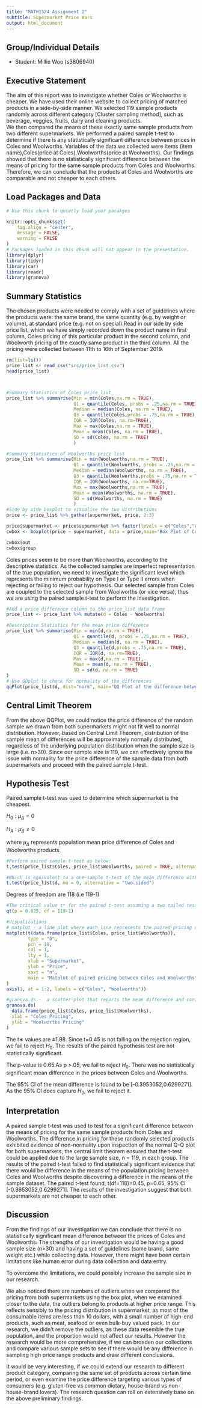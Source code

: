```yaml
---
title: "MATH1324 Assignment 2"
subtitle: Supermarket Price Wars
output: html_document
---
```


## Group/Individual Details

* Student: Millie Woo (s3806940)

## Executive Statement

The aim of this report was to investigate whether Coles or Woolworths is cheaper.
We have used their online website to collect pricing of matched products in a side-by-side manner.  We selected 119 sample products randomly across different category [Cluster sampling method], such as beverage, veggies, fruits, dairy and cleaning products.  
We then compared the means of these exactly same sample products from two different supermarkets.
We performed a paired sample t-test to determine if there is any statistically significant difference between prices in Coles and Woolworths.
Variables of the data we collected were Items (item name),Coles(price at Coles),Woolworths(price at Woolworths).  Our findings showed that there is no statistically significant difference between the means of pricing for the same sample products from Coles and Woolworths. Therefore, we can conclude that the products at Coles and Woolworths are comparable and not cheaper to each others.


## Load Packages and Data

```r
# Use this chunk to quietly load your pacakges

knitr::opts_chunk$set(
	fig.align = "center",
	message = FALSE,
	warning = FALSE
)
# Packages loaded in this chunk will not appear in the presentation. 
library(dplyr)
library(tidyr)
library(car)
library(readr)
library(granova)
```

## Summary Statistics
The chosen products were needed to comply with a set of guidelines where the products were: the same brand, the same quantity (e.g. by weight or volume), at standard price (e.g. not on special).Read in our side by side price list, which we have simply recorded down the product name in first column, Coles pricing of this particular product in the second column, and Woolworth pricing of the exactly same product in the third column. All the pricing were collected between 11th to 16th of September 2019.

```r
rm(list=ls())
price_list <- read_csv("src/price_list.csv") 
head(price_list)



#Summary Statistics of Coles price list
price_list %>% summarise(Min = min(Coles,na.rm = TRUE), 
                         Q1 = quantile(Coles, probs = .25,na.rm = TRUE), 
                         Median = median(Coles, na.rm = TRUE), 
                         Q3 = quantile(Coles,probs = .75,na.rm = TRUE), 
                         IQR = IQR(Coles, na.rm=TRUE),
                         Max = max(Coles,na.rm = TRUE), 
                         Mean = mean(Coles, na.rm = TRUE), 
                         SD = sd(Coles, na.rm = TRUE)
                         )

#Summary Statistics of Woolworths price list
price_list %>% summarise(Min = min(Woolworths,na.rm = TRUE), 
                         Q1 = quantile(Woolworths, probs = .25,na.rm = TRUE), 
                         Median = median(Woolworths, na.rm = TRUE), 
                         Q3 = quantile(Woolworths,probs = .75,na.rm = TRUE), 
                         IQR = IQR(Woolworths, na.rm=TRUE),
                         Max = max(Woolworths,na.rm = TRUE), 
                         Mean = mean(Woolworths, na.rm = TRUE), 
                         SD = sd(Woolworths, na.rm = TRUE) 
                         )
#Side by side boxplot to visualise the two distributions
price <- price_list %>% gather(supermarket, price, 2:3)

price$supermarket <- price$supermarket %>% factor(levels = c("Coles","Woolworths"))
cwbox <- boxplot(price ~ supermarket, data = price,main="Box Plot of Coles vs Woolworths Pricing")

cwbox$out
cwbox$group

```

Coles prices seem to be more than Woolworths, according to the descriptive statistics. As the collected samples are imperfect representation of the true population, we need to investigate the significant level which represents the minimum probability on Type I or Type II errors when rejecting or failing to reject our hypothesis.  Our selected sample from Coles are coupled to the selected sample from Woolworths (or vice versa), thus we are using the paired sample t-test to perform the investigation.
```r

#Add a price difference column to the price_list data frame
price_list <- price_list %>% mutate(d = Coles - Woolworths)

#Descriptive Statistics for the mean price difference
price_list %>% summarise(Min = min(d,na.rm = TRUE), 
                         Q1 = quantile(d, probs = .25,na.rm = TRUE), 
                         Median = median(d, na.rm = TRUE), 
                         Q3 = quantile(d,probs = .75,na.rm = TRUE), 
                         IQR = IQR(d, na.rm=TRUE),
                         Max = max(d,na.rm = TRUE), 
                         Mean = mean(d, na.rm = TRUE), 
                         SD = sd(d, na.rm = TRUE) 
)
# Use QQplot to check for normality of the differences
qqPlot(price_list$d, dist="norm", main="QQ Plot of the difference between Coles and Woolworths Pricing")


```
## Central Limit Theorem

From the above QQPlot, we could notice the price difference of the random sample we drawn from both supermarkets might not fit well to normal distribution.  However, based on Central Limit Theorem, distribution of the sample mean of differences will be approximately normally distributed, regardless of the underlying population distribution when the sample size is large (i.e. n>30). Since our sample size is 119, we can effectively ignore the issue with normality for the price difference of the sample data from both supermarkets and proceed with the paired sample t-test.

## Hypothesis Test

Paired sample t-test was used to determine which supermarket is the cheapest. 

$H_0: \mu_\Delta=0$

$H_A: \mu_\Delta\neq0$

where $\mu_\Delta$ represents population mean price difference of Coles and Woolworths products



```r

#Perform paired sample t-test as below:
t.test(price_list$Coles, price_list$Woolworths, paired = TRUE, alternative = "two.sided" )

#Which is equivalent to a one-sample t-test of the mean difference with mu = 0.
t.test(price_list$d, mu = 0, alternative = "two.sided")

```
Degrees of freedom are 118 (i.e 119-1)

```r
#The critical value t* for the paired t-test assuming a two tailed test with alpha=0.05
qt(p = 0.025, df = 119-1)

#Visualizations
# matplot - a line plot where each line represents the paired pricing of the same selected product.
matplot(t(data.frame(price_list$Coles, price_list$Woolworths)),
        type = "b",
        pch = 19,
        col = 1,
        lty = 1,
        xlab = "Supermarket",
        ylab = "Price",
        xaxt = "n",
        main = "Matplot of paired pricing between Coles and Woolworths"
)
axis(1, at = 1:2, labels = c("Coles", "Woolworths"))

#granova.ds -  a scatter plot that reports the mean difference and confidence intervals from the paired samples t-test, and also the correlation between pricing from coles and woolworths.
granova.ds(
  data.frame(price_list$Coles, price_list$Woolworths),
  xlab = "Coles Pricing",
  ylab = "Woolworths Pricing"
)


```
The t∗ values are ±1.98. Since t=0.45 is not falling on the rejection region, we fail to reject $H_0$. The results of the paired hypothesis test are not statistically significant.

The p-value is 0.65.As p >.05, we fail to reject $H_0$. There was no statistically significant mean difference in the prices between Coles and Woolworths.

The 95% CI of the mean difference is found to be [-0.3953052,0.6299271]. As the 95% CI does capture $H_0$, we fail to reject it.



## Interpretation

A paired sample t-test was used to test for a significant difference between the means of pricing for the same sample products from Coles and Woolworths.  The difference in pricing for these randomly selected products exhibited evidence of non-normality upon inspection of the normal Q-Q plot for both supermarkets, the central limit theorem ensured that the t-test could be applied due to the large sample size, n = 119, in each group.  The results of the paired t-test failed to find statistically significant evidence that there would be difference in the means of the population pricing between Coles and Woolworths despite discovering a difference in the means of the sample dataset. The paired t-test found, t(df=118)=0.45, p=0.65, 95% CI  [-0.3953052,0.6299271]. The results of the investigation suggest that both supermarkets are not cheaper to each other.



## Discussion 

From the findings of our investigation we can conclude that there is no statistically significant mean difference between the prices of Coles and Woolworths. The strengths of our investigation would be having a good sample size (n>30) and having a set of guidelines (same brand, same weight etc.) while collecting data. However, there might have been certain limitations like human error during data collection and data entry.

To overcome the limitations, we could possibly increase the sample size in our research. 

We also noticed there are numbers of outliers when we compared the pricing from both supermarkets using the box plot,  when we examined closer to the data, the outliers belong to products at higher price range.  This reflects sensibly to the pricing distribution in supermarket, as most of the consumable items are less than 10 dollars, with a small number of high-end products, such as meat, seafood or even bulk-buy valued pack.  In our research, we didn't remove the outliers, as these data resemble the true population, and the proportion would not affect our results.  However the research would be more comprehensive, if we can broaden our collections and compare various sample sets to see if there would be any difference in sampling high price range products and draw different conclusions.         

It would be very interesting, if we could extend our research to different product category, comparing the same set of products across certain time period, or even examine the price difference targeting various types of consumers (e.g. gluten-free vs common dietary, house-brand vs non-house-brand lovers).  The research question can roll on extensively base on the above preliminary findings.


